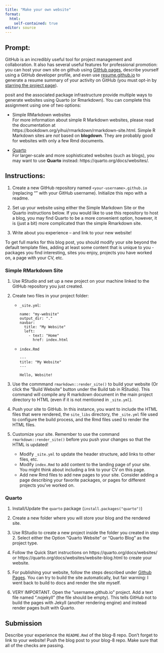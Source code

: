 ```yaml
---
title: "Make your own website"
format: 
  html:
    self-contained: true
editor: source
---
```


<!-- output-dir: docs -->

## Prompt:

GitHub is an incredibly useful tool for project management and collaboration. It also has several useful features for professional promotion: you can host your own site on github using [GitHub pages](https://pages.github.com/), describe yourself using a GitHub developer profile, and even use [resume.github.io](http://resume.github.io/) to generate a resume summary of your activity on GitHub (you must opt-in by [starring the project page](https://github.com/resume/resume.github.com)). 

posit and the associated package infrastructure provide multiple ways to generate websites using Quarto (or Rmarkdown). You can complete this assignment using one of two options: 

- Simple RMarkdown websites    
For more information about simple R Markdown websites, please read the documentation at https://bookdown.org/yihui/rmarkdown/rmarkdown-site.html. Simple R Markdown sites are _not_ based on **blogdown**. They are probably good for websites with only a few Rmd documents.

- [Quarto](https://quarto.org/docs/websites/)    
For larger-scale and more sophisticated websites (such as blogs), you may want to use **Quarto** instead: https://quarto.org/docs/websites/.

## Instructions:

1. Create a new GitHub repository named `<your-username>.github.io` (replacing "<your-username>" with your GitHub username). Initialize this repo with a readme.

2. Set up your website using either the Simple Markdown Site or the Quarto instructions below. If you would like to use this repository to host a blog, you may find Quarto to be a more convenient option, however, it is (just a bit) more complicated than the simple Rmarkdown site. 

3. Write about you experience -- and link to your new website! 

To get full marks for this blog post, you should modify your site beyond the default template files, adding at least some content that is unique to you - packages you find interesting, sites you enjoy, projects you have worked on, a page with your CV, etc.


### Simple RMarkdown Site

1. Use RStudio and set up a new project on your machine linked to the GitHub repository you just created. 

2. Create two files in your project folder:
    - `_site.yml`:
      ```
      name: "my-website"
      output_dir: "."
      navbar:
        title: "My Website"
        left:
          - text: "Home"
            href: index.html
      ```
    
    - `index.Rmd`
      ```
      ---
      title: "My Website"
      ---
      
      Hello, Website!
      ```

3. Use the commmand `rmarkdown::render_site()` to build your website (Or click the "Build Website" button under the Build tab in RStudio). This command will compile any R markdown document in the main project directory to HTML (even if it is not mentioned in `_site.yml`). 

4. Push your site to GitHub. In this instance, you want to include the HTML files that were rendered, the `site_libs` directory, the `_site.yml` file used to configure the build process, and the Rmd files used to render the HTML files.

5. Customize your site. Remember to use the command `rmarkdown::render_site()` before you push your changes so that the HTML is updated!
    - Modify `_site.yml` to update the header structure, add links to other files, etc. 
    - Modify `index.Rmd` to add content to the landing page of your site. You might think about including a link to your CV on this page. 
    - Add new Rmd files to add new pages to your site. Consider adding a page describing your favorite packages, or pages for different projects you've worked on. 
    
    
### Quarto

1. Install/Update the `quarto` package (`install.packages("quarto")`)

2. Create a new folder where you will store your blog and the rendered site.

3. Use RStudio to create a new project inside the folder you created in step 2. Select either the Option "Quarto Website" or "Quarto Blog" as the project type.

4. Follow the Quick Start instructions on https://quarto.org/docs/websites/ or https://quarto.org/docs/websites/website-blog.html to create your website.

5. For publishing your website, follow the steps described under [Github Pages](https://quarto.org/docs/publishing/github-pages.html). You can try to build the site automatically, but fair warning: I went back to build to docs and render the site myself. 

6. VERY IMPORTANT. Open the "username.github.io" project. Add a text file named ".nojekyll" (the file should be empty). This tells GitHub not to build the pages with Jekyll (another rendering engine) and instead render pages built with Quarto.


## Submission

Describe your experience the `README.Rmd` of the blog-8 repo. Don't forget to link to your website! Push the blog post to your blog-8 repo. Make sure that all of the checks are passing.